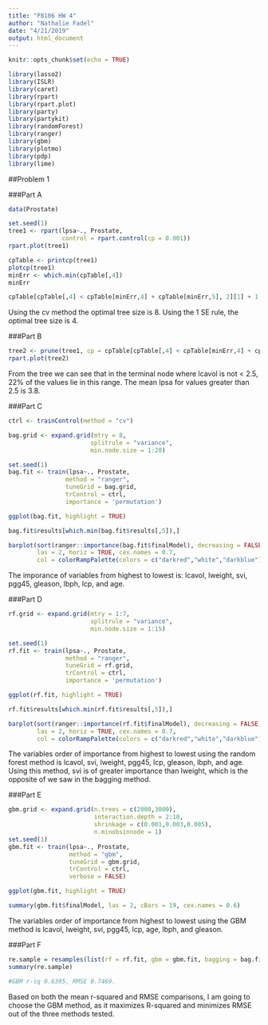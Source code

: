 ```yaml
---
title: "P8106 HW 4"
author: "Nathalie Fadel"
date: "4/21/2019"
output: html_document
---
```


```r
knitr::opts_chunk$set(echo = TRUE)
```

```r
library(lasso2)
library(ISLR)
library(caret)
library(rpart)
library(rpart.plot)
library(party)
library(partykit)
library(randomForest)
library(ranger)
library(gbm)
library(plotmo)
library(pdp)
library(lime)
```

##Problem 1

###Part A
```r
data(Prostate)

set.seed(1)
tree1 <- rpart(lpsa~., Prostate, 
               control = rpart.control(cp = 0.001))
rpart.plot(tree1)

cpTable <- printcp(tree1)
plotcp(tree1)
minErr <- which.min(cpTable[,4])
minErr

cpTable[cpTable[,4] < cpTable[minErr,4] + cpTable[minErr,5], 2][1] + 1 

```
Using the cv method the optimal tree size is 8. Using the 1 SE rule, the optimal tree size is 4.

###Part B
```r
tree2 <- prune(tree1, cp = cpTable[cpTable[,4] < cpTable[minErr,4] + cpTable[minErr,5], 1][1])
rpart.plot(tree2)

```
From the tree we can see that in the terminal node where lcavol is not < 2.5, 22% of the values lie in this range. The mean lpsa for values greater than 2.5 is 3.8.

###Part C
```r
ctrl <- trainControl(method = "cv")

bag.grid <- expand.grid(mtry = 8,
                       splitrule = "variance",
                       min.node.size = 1:20)

set.seed(1)
bag.fit <- train(lpsa~., Prostate, 
                method = "ranger",
                tuneGrid = bag.grid,
                trControl = ctrl,
                importance = 'permutation')

ggplot(bag.fit, highlight = TRUE)

bag.fit$results[which.min(bag.fit$results[,5]),]

barplot(sort(ranger::importance(bag.fit$finalModel), decreasing = FALSE), 
        las = 2, horiz = TRUE, cex.names = 0.7,
        col = colorRampPalette(colors = c("darkred","white","darkblue"))(19))

```
  
The imporance of variables from highest to lowest is: lcavol, lweight, svi, pgg45, gleason, lbph, lcp, and age.
  
###Part D
```r
rf.grid <- expand.grid(mtry = 1:7,
                       splitrule = "variance",
                       min.node.size = 1:15)

set.seed(1)
rf.fit <- train(lpsa~., Prostate, 
                method = "ranger",
                tuneGrid = rf.grid,
                trControl = ctrl,
                importance = 'permutation')

ggplot(rf.fit, highlight = TRUE)

rf.fit$results[which.min(rf.fit$results[,5]),]

barplot(sort(ranger::importance(rf.fit$finalModel), decreasing = FALSE), 
        las = 2, horiz = TRUE, cex.names = 0.7,
        col = colorRampPalette(colors = c("darkred","white","darkblue"))(19))

```

The variables order of importance from highest to lowest using the random forest method is lcavol, svi, lweight, pgg45, lcp, gleason, lbph, and age. Using this method, svi is of greater importance than lweight, which is the opposite of we saw in the bagging method.

###Part E
```r
gbm.grid <- expand.grid(n.trees = c(2000,3000),
                        interaction.depth = 2:10,
                        shrinkage = c(0.001,0.003,0.005),
                        n.minobsinnode = 1)
set.seed(1)
gbm.fit <- train(lpsa~., Prostate, 
                 method = "gbm",
                 tuneGrid = gbm.grid,
                 trControl = ctrl,
                 verbose = FALSE)

ggplot(gbm.fit, highlight = TRUE)

summary(gbm.fit$finalModel, las = 2, cBars = 19, cex.names = 0.6)

```
The variables order of importance from highest to lowest using the GBM method is lcavol, lweight, svi, pgg45, lcp, age, lbph, and gleason.

###Part F
```r
re.sample = resamples(list(rf = rf.fit, gbm = gbm.fit, bagging = bag.fit))
summary(re.sample)

#GBM r-sq 0.6395, RMSE 0.7469.
```
Based on both the mean r-squared and RMSE comparisons, I am going to choose the GBM method, as it maximizes R-squared and minimizes RMSE out of the three methods tested.


